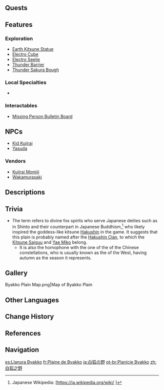 {{Location Infobox
|image        = Byakko Plain.png
|type         = Subarea
|region       = Inazuma
|area         = Narukami Island
}}
{{Location Intro|{{Lang|'''Byakko Plain'''|ja=白狐の野|ja_rm=Byakko no Ya|ja_tl=White Fox Plains}}|description=<p>{{If Self|Byakko Plain|It|Byakko Plain}} is a low, sparsely wooded field in the southwest of Narukami Island. The main road from [[Konda Village]] to [[Inazuma City]] runs through its center.</p><p>Several [[Kitsune]] can be found roaming near the outskirts of the city.</p>}}

==Quests==
{{Quests by Category List|heo=1}}

==Features==
===Exploration===
*[[Earth Kitsune Statue]]
*[[Electro Cube]]
*[[Seelie|Electro Seelie]]
*[[Thunder Barrier]]
*[[Thunder Sakura Bough]]
<!--
===Bosses===
-->
===Local Specialties===
*{{Item|Sakura Bloom}}

===Interactables===
* [[Missing Person Bulletin Board]]

==NPCs==
*[[Kid Kujirai]]
*[[Yasuda]]

===Vendors===
*[[Kujirai Momiji]]
*[[Wakamurasaki]]

==Descriptions==
{{Description|They say that wild [[Kitsune|foxes]] will not appear before a traveler with whom their fates are not intertwined twice.<br>A bushy tail disappearing across the horizon is the sign of a final farewell.|[[Expedition]] description}}

==Trivia==
*The term {{Lang|''byakko''|ja=白狐|ja_tl=white fox}} refers to divine fox spirits who serve Japanese deities such as {{w|Inari Ōkami|Inari Ookami}} in Shinto and their counterpart {{w|Dakini}} in Japanese Buddhism,<ref>Japanese Wikipedia: [https://ja.wikipedia.org/wiki/{{subst:#urldecode:%E9%9C%8A%E7%8B%90}} {{ja|霊狐}}]</ref> who likely inspired the goddess-like kitsune [[Hakushin]] in the game. It suggests that this plain is probably named after the [[Hakushin Clan]], to which the [[Kitsune Saiguu]] and [[Yae Miko]] belong.
**It is also the homophone with the {{Lang|{{w|White Tiger (mythology)|Byakko}}|ja=白虎|ja_tl=White Tiger,}} one of the {{w|Four Symbols}} of the Chinese constellations, who is usually known as the {{Lang|White Tiger|zh=白虎}} of the West, having autumn as the season it represents.

==Gallery==
<gallery>
Byakko Plain Map.png|Map of Byakko Plain
</gallery>

==Other Languages==
{{Other Languages
|en      = Byakko Plain
|zhs     = 白狐之野
|zhs_rm  = Báihú zhī Yě
|zht     = 白狐之野
|zht_rm  = Báihú zhī Yě
|zh_tl   = White Fox Plain
|ja      = {{Rubi|白狐|びゃっこ|の|&nbsp;|野|や}}
|ja_rm   = Byakko no Ya<ref>[[Map]], Label: Byakko Plain (Japanese)</ref>
|ja_tl   = White Fox Plain
|ko      = {{tt|백|白}}여우 들판
|ko_rm   = Baek-yeo'u Deulpan
|ko_tl   = White Fox Plain
|es      = Llanura Byakko
|es_tl   = Byakko Plain
|fr      = Plaine de Byakko
|fr_tl   = Byakko Plain
|ru      = Равнина Бякко
|ru_tl   = Byakko Plain
|th      = Byakko Plain
|vi      = {{tt|Lãnh Địa|領地}} {{tt|Bạch Hồ|白狐}}
|vi_tl   = White Fox Domain
|de      = Byakko-Felder
|de_tl   = Byakko Fields
|id      = Byakko Plain
|pt      = Planície Byakko
|pt_tl   = Byakko Plain
|tr      = Byakko Ovası
|tr_tl   = Byakko Plain
|it      = Pianura di Byakko
|it_tl   = Byakko Plain
}}

==Change History==
{{Change History|2.0}}

==References==
{{Reflist}}

==Navigation==
{{Area Navbox|Inazuma}}

[[es:Llanura Byakko]]
[[fr:Plaine de Byakko]]
[[ja:白狐の野]]
[[pt-br:Planície Byakko]]
[[zh:白狐之野]]